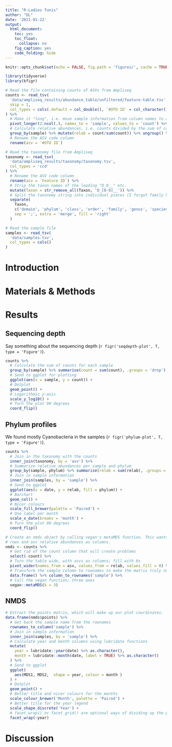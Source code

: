 ```yaml
---
title: "R-Ladies Tunis"
author: "DL"
date: '2021-01-22'
output: 
  html_document:
    toc: yes
    toc_float:
      collapse: no
    fig_caption: yes
    code_folding: hide
---
```


```r
knitr::opts_chunk$set(echo = FALSE, fig.path = 'figures/', cache = TRUE)
```

```r
library(tidyverse)
library(kfigr)
```

```r
# Read the file containing counts of ASVs from Ampliseq
counts <- read_tsv(
  'data/ampliseq_results/abundance_table/unfiltered/feature-table.tsv',
  skip = 1,
  col_types = cols(.default = col_double(), `#OTU ID` = col_character())
) %>%
  # Make it "long", i.e. move sample information from column names to a column
  pivot_longer(2:ncol(.), names_to = 'sample', values_to = 'count') %>%
  # Calculate relative abundances, i.e. counts divided by the sum of count for each sample
  group_by(sample) %>% mutate(relab = count/sum(count)) %>% ungroup() %>%
  # Rename the ASV code column
  rename(asv = `#OTU ID`)

# Read the taxonomy file from Ampliseq
taxonomy <- read_tsv(
  'data/ampliseq_results/taxonomy/taxonomy.tsv',
  col_types = 'ccd'
) %>%
  # Rename the ASV code column
  rename(asv = `Feature ID`) %>%
  # Strip the taxon names of the leading "D_0__" etc.
  mutate(Taxon = str_remove_all(Taxon, 'D_[0-9]__')) %>%
  # Split the taxonomy string into individual pieces (I forgot family here during the seminar)
  separate(
    Taxon, 
    c('domain', 'phylum', 'class', 'order', 'family', 'genus', 'species'), 
    sep = ';', extra = 'merge', fill = 'right'
  )

# Read the sample file
samples <- read_tsv(
  'data/samples.tsv',
  col_types = cols()
)
```

# Introduction

# Materials & Methods

# Results

## Sequencing depth

Say something about the sequencing depth
(`r figr('seqdepth-plot', T, type = 'Figure')`).

```r
counts %>%
  # Calculate the sum of counts for each sample
  group_by(sample) %>% summarise(count = sum(count), .groups = 'drop') %>%
  # Send to ggplot for plotting
  ggplot(aes(x = sample, y = count)) +
  # Dotplot
  geom_point() +
  # Logarithmic y-axis
  scale_y_log10() +
  # Turn the plot 90 degrees
  coord_flip()
```

## Phylum profiles

We found mostly Cyanobacteria in the samples
(`r figr('phylum-plot', T, type = 'Figure')`).

```r
counts %>%
  # Join in the taxonomy with the counts
  inner_join(taxonomy, by = 'asv') %>%
  # Summarize relative abundances per sample and phylum
  group_by(sample, phylum) %>% summarise(relab = sum(relab), .groups = 'drop') %>%
  # Join in sample information
  inner_join(samples, by = 'sample') %>%
  # Send to ggplot
  ggplot(aes(x = date, y = relab, fill = phylum)) +
  # Barchart
  geom_col() +
  # Nicer colours
  scale_fill_brewer(palette = 'Paired') +
  # One label per month
  scale_x_date(breaks = 'month') +
  # Turn the plot 90 degrees
  coord_flip()
```

```r
# Create an nmds object by calling vegan's metaMDS function. This wants a matrix with samples as
# rows and asv relative abundances as columns.
nmds <- counts %>%
  # Get rid of the count column that will create problems
  select(-count) %>%
  # Turn the table wide, with asvs as columns; fill with 0s
  pivot_wider(names_from = asv, values_from = relab, values_fill = 0) %>%
  # Transform the sample column to rownames to make the matrix truly numerical
  data.frame() %>% column_to_rownames('sample') %>%
  # Call the vegan function; three axes
  vegan::metaMDS(k = 3)
```

## NMDS

```r
# Extract the points matrix, which will make up our plot coordinates.
data.frame(nmds$points) %>%
  # Get back the sample name from the rownames
  rownames_to_column('sample') %>%
  # Join in sample information
  inner_join(samples, by = 'sample') %>%
  # Calculate year and month columns using lubridate functions
  mutate(
    year = lubridate::year(date) %>% as.character(),  
    month = lubridate::month(date, label = TRUE) %>% as.character()
  ) %>%
  # Send to ggplot
  ggplot(
    aes(MDS1, MDS2,  shape = year, colour = month )
  ) +
  # Dotplot
  geom_point() +
  # Better title and nicer colours for the months
  scale_colour_brewer('Month', palette = 'Paired') +
  # Better title for the year legend
  scale_shape_discrete('Year') +
  # facet_wrap() or facet_grid() are optional ways of dividing up the plot
  facet_wrap(~year)
```


# Discussion


